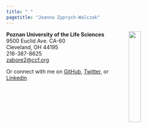 ```yaml
---
title: " "
pagetitle: "Joanna Zyprych-Walczak"
---
```


<link rel="stylesheet" href="styles.css" type="text/css">
<link rel="stylesheet" href="academicicons/css/academicons.min.css"/>

<img src="images/up1.jpg" style="width:25%; margin-right: 50px" align="right">

**Poznan University of the Life Sciences**<br>
9500 Euclid Ave. CA-60<br>
Cleveland, OH 44195<br>
216-387-8625<br>
[zabore2@ccf.org](zabore2@ccf.org)<br>

Or connect with me on [GitHub](https://github.com/zabore), [Twitter](https://twitter.com/zabormetrics), or [Linkedin](https://www.linkedin.com/in/emily-zabor-59b902b7/)

